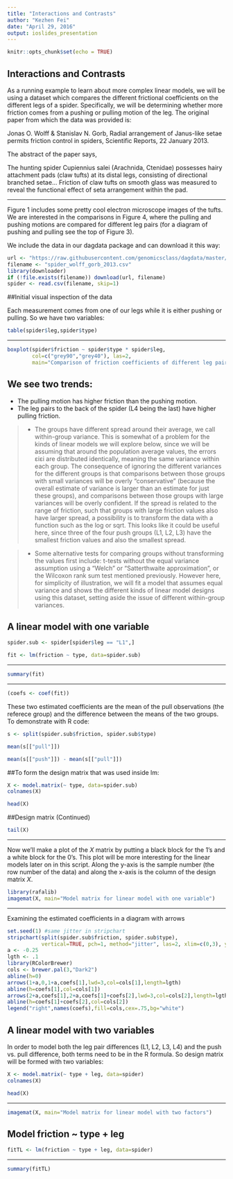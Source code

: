 ```yaml
---
title: "Interactions and Contrasts"
author: "Kezhen Fei"
date: "April 29, 2016"
output: ioslides_presentation 
---
```


```r
knitr::opts_chunk$set(echo = TRUE)
```

## Interactions and Contrasts
As a running example to learn about more complex linear models, we will be using a dataset which compares the different frictional coefficients on the different legs of a spider. Specifically, we will be determining whether more friction comes from a pushing or pulling motion of the leg. The original paper from which the data was provided is:

Jonas O. Wolff & Stanislav N. Gorb, Radial arrangement of Janus-like setae permits friction control in spiders, Scientific Reports, 22 January 2013.

The abstract of the paper says,

The hunting spider Cupiennius salei (Arachnida, Ctenidae) possesses hairy attachment pads (claw tufts) at its distal legs, consisting of directional branched setae… Friction of claw tufts on smooth glass was measured to reveal the functional effect of seta arrangement within the pad.

***
Figure 1 includes some pretty cool electron microscope images of the tufts. We are interested in the comparisons in Figure 4, where the pulling and pushing motions are compared for different leg pairs (for a diagram of pushing and pulling see the top of Figure 3).

We include the data in our dagdata package and can download it this way:
```r
url <- "https://raw.githubusercontent.com/genomicsclass/dagdata/master/inst/extdata/spider_wolff_gorb_2013.csv"
filename <- "spider_wolff_gorb_2013.csv"
library(downloader)
if (!file.exists(filename)) download(url, filename)
spider <- read.csv(filename, skip=1)
```

##Initial visual inspection of the data

Each measurement comes from one of our legs while it is either pushing or pulling. So we have two variables:
```r
table(spider$leg,spider$type)
```

***
```r
boxplot(spider$friction ~ spider$type * spider$leg, 
        col=c("grey90","grey40"), las=2, 
        main="Comparison of friction coefficients of different leg pairs")
```

## We see two trends:

- The pulling motion has higher friction than the pushing motion.
- The leg pairs to the back of the spider (L4 being the last) have higher pulling friction.

>- The groups have different spread around their average, we call within-group variance. This is somewhat of a problem for the kinds of linear models we will explore below, since we will be assuming that around the population average values, the errors εiεi are distributed identically, meaning the same variance within each group. The consequence of ignoring the different variances for the different groups is that comparisons between those groups with small variances will be overly “conservative” (because the overall estimate of variance is larger than an estimate for just these groups), and comparisons between those groups with large variances will be overly confident. If the spread is related to the range of friction, such that groups with large friction values also have larger spread, a possibility is to transform the data with a function such as the log or sqrt. This looks like it could be useful here, since three of the four push groups (L1, L2, L3) have the smallest friction values and also the smallest spread.

>- Some alternative tests for comparing groups without transforming the values first include: t-tests without the equal variance assumption using a “Welch” or “Satterthwaite approximation”, or the Wilcoxon rank sum test mentioned previously. However here, for simplicity of illustration, we will fit a model that assumes equal variance and shows the different kinds of linear model designs using this dataset, setting aside the issue of different within-group variances.

## A linear model with one variable


```r
spider.sub <- spider[spider$leg == "L1",]

fit <- lm(friction ~ type, data=spider.sub)

```

***
```r
summary(fit)
```

***
```r
(coefs <- coef(fit))
```

These two estimated coefficients are the mean of the pull observations (the referece group) and the difference between the means of the two groups. To demonstrate with R code:
```r
s <- split(spider.sub$friction, spider.sub$type)

mean(s[["pull"]])
```

```r
mean(s[["push"]]) - mean(s[["pull"]])
```

##To form the design matrix that was used inside lm:
```r
X <- model.matrix(~ type, data=spider.sub)
colnames(X)
```
```r
head(X)
```

##Design matrix (Continued)
```r
tail(X)
```

***
Now we’ll make a plot of the $X$ matrix by putting a black block for the 1’s and a white block for the 0’s. This plot will be more interesting for the linear models later on in this script. Along the y-axis is the sample number (the row number of the data) and along the x-axis is the column of the design matrix $X$. 

```r
library(rafalib)
imagemat(X, main="Model matrix for linear model with one variable")
```


***
Examining the estimated coefficients in a diagram with arrows
```r
set.seed(1) #same jitter in stripchart
stripchart(split(spider.sub$friction, spider.sub$type), 
           vertical=TRUE, pch=1, method="jitter", las=2, xlim=c(0,3), ylim=c(0,2))
a <- -0.25
lgth <- .1
library(RColorBrewer)
cols <- brewer.pal(3,"Dark2")
abline(h=0)
arrows(1+a,0,1+a,coefs[1],lwd=3,col=cols[1],length=lgth)
abline(h=coefs[1],col=cols[1])
arrows(2+a,coefs[1],2+a,coefs[1]+coefs[2],lwd=3,col=cols[2],length=lgth)
abline(h=coefs[1]+coefs[2],col=cols[2])
legend("right",names(coefs),fill=cols,cex=.75,bg="white")
```

## A linear model with two variables
In order to model both the leg pair differences (L1, L2, L3, L4) and the push vs. pull difference, both terms need to be in the R formula. So design matrix will be formed with two variables:
```r
X <- model.matrix(~ type + leg, data=spider)
colnames(X)
```
```r
head(X)
```

***
```r
imagemat(X, main="Model matrix for linear model with two factors")
```

## Model friction ~ type + leg

```r
fitTL <- lm(friction ~ type + leg, data=spider)

```
***
```r
summary(fitTL)
```